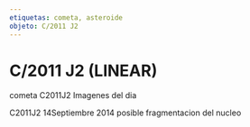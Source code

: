 ```yaml
---
etiquetas: cometa, asteroide
objeto: C/2011 J2
---
```


# C/2011 J2 (LINEAR)

<Imagen
  src="registro/c2011-j2_20140915_4_c2011j2_20140915_i88.jpg"
  fecha="20140915"
/>

<Imagen
  src="registro/c2011-j2_20140915_3_c2011j2_20140915_i88dis_astr.jpg"
  fecha="20140915"
/>

cometa C2011J2
Imagenes del dia

<Imagen
  src="registro/c2011-j2_20140915_2_c2014j2_1_20.jpg"
  fecha="20140915"
/>

<Imagen
  src="registro/c2011-j2_20140914_1_c2011j2_20140914_i88iv.jpg"
  fecha="20140914"
/>

C2011J2 14Septiembre 2014 posible fragmentacion del nucleo